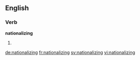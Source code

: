 ==English==

===Verb===
'''nationalizing'''

# {{present participle of|nationalize}}

[[de:nationalizing]]
[[fr:nationalizing]]
[[sv:nationalizing]]
[[vi:nationalizing]]